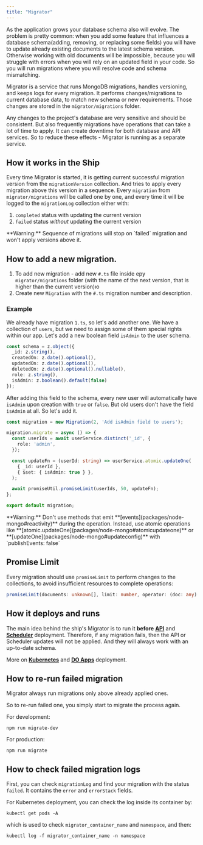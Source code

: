 ```yaml
---
title: "Migrator"
---
```


As the application grows your database schema also will evolve. The problem is pretty common: when you add some feature that influences a database schema(adding, removing, or replacing some fields) you will have to update already existing documents to the latest schema version. Otherwise working with old documents will be impossible, because you will struggle with errors when you will rely on an updated field in your code. So you will run migrations where you will resolve code and schema mismatching.

Migrator is a service that runs MongoDB migrations, handles versioning, and keeps logs for every migration. It performs changes/migrations to current database data, to match new schema or new requirements. Those changes are stored in the `migrator/migrations` folder.

<Tip>
Any changes to the project's database are very sensitive and should be consistent. But also frequently migrations have operations that can take a lot of time to apply. It can create downtime for both database and API services. So to reduce these effects - Migrator is running as a separate service.
</Tip>

## How it works in the Ship

Every time Migrator is started, it is getting current successful migration version from the `migrationVersion` collection. And tries to apply every migration above this version in a sequence. Every `migration` from `migrator/migrations` will be called one by one, and every time it will be logged to the `migrationLog` collection either with:

1. `completed` status with updating the current version
2. `failed` status *without* updating the current version

<Warning>
**Warning:** Sequence of migrations will stop on `failed` migration and won't apply versions above it.
</Warning>

## How to add a new migration.

1. To add new migration - add new `#.ts` file inside еру `migrator/migrations` folder (with the name of the next version, that is higher than the current version)ю
2. Create new `Migration` with the `#.ts` migration number and description.

### Example

We already have migration `1.ts`, so let's add another one. We have a collection of `users`, but we need to assign some of them special rights within our app. Let's add a new boolean field `isAdmin` to the user schema.

```typescript user.schema.ts
const schema = z.object({
  _id: z.string(),
  createdOn: z.date().optional(),
  updatedOn: z.date().optional(),
  deletedOn: z.date().optional().nullable(),
  role: z.string(),
  isAdmin: z.boolean().default(false)
});
```

After adding this field to the schema, every new user will automatically have `isAdmin` upon creation with `true` or `false`.
But old users don't have the field `isAdmin` at all. So let's add it.

```typescript migrator/migrations/2.ts
const migration = new Migration(2, 'Add isAdmin field to users');

migration.migrate = async () => {
  const userIds = await userService.distinct('_id', {
    role: 'admin',
  });

  const updateFn = (userId: string) => userService.atomic.updateOne(
    { _id: userId },
    { $set: { isAdmin: true } },
  );

  await promiseUtil.promiseLimit(userIds, 50, updateFn);
};

export default migration;
```

<Warning>
**Warning:** Don't use methods that emit **[events](packages/node-mongo#reactivity)** during the operation. Instead, use atomic operations like **[atomic.updateOne](packages/node-mongo#atomicupdateone)** or **[updateOne](packages/node-mongo#updateconfig)** with `publishEvents: false`
</Warning>

## Promise Limit

Every migration should use `promiseLimit` to perform changes to the collections, to avoid insufficient resources to complete operations:
```typescript
promiseLimit(documents: unknown[], limit: number, operator: (doc: any) => any)
```

## How it deploys and runs

The main idea behind the ship's Migrator is to run it **before** **[API](api-reference/overview)** and **[Scheduler](scheduler)** deployment.
Therefore, if any migration fails, then the API or Scheduler updates will not be applied. And they will always work with an up-to-date schema.

More on **[Kubernetes](deployment/kubernetes/overview#deployment-flow)** and **[DO Apps](deployment/digital-ocean-apps#set-up-migrator-and-scheduleroptional)** deployment.

## How to re-run failed migration

Migrator always run migrations only above already applied ones.

So to re-run failed one, you simply start to migrate the process again.

For development:
```
npm run migrate-dev
```

For production:
```
npm run migrate
```
## How to check failed migration logs

First, you can check `migrationLog` and find your migration with the status `failed`. It contains the `error` and `errorStack` fields.

For Kubernetes deployment, you can check the log inside its container by:

```
kubectl get pods -A
```
which is used to check `migrator_container_name` and `namespace`, and then:

```
kubectl log -f migrator_container_name -n namespace
```
